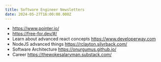```yaml
---
title: Software Engineer Newsletters
date: 2024-05-27T16:00:00.000Z
---
```


- https://www.pointer.io/
- https://free-for.dev/#/
- Learn about advanced react concepts https://www.developerway.com
- NodeJS advanced things https://rclayton.silvrback.com/
- Software Architecture https://onurgumus.github.io/
- Career https://thewokesalaryman.substack.com/
